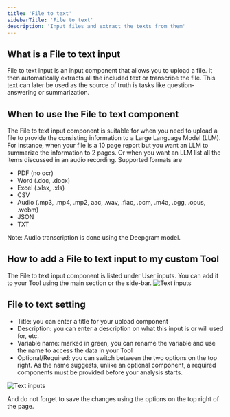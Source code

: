 ```yaml
---
title: 'File to text'
sidebarTitle: 'File to text'
description: 'Input files and extract the texts from them'
---
```


## What is a File to text input
File to text input is an input component that allows you to upload a file. It then 
automatically extracts all the included text or transcribe the file. This text can
later be used as the source of truth is tasks like question-answering or summarization.

## When to use the File to text component
The File to text input component is suitable for when you need to upload a file
to provide the consisting information to a Large Language Model (LLM).
For instance, when your file is a 10 page report but you want an LLM to summarize
the information to 2 pages. Or when you want an LLM list all the items discussed in
an audio recording.
Supported formats are 
* PDF (no ocr)
* Word (.doc, .docx)
* Excel (.xlsx, .xls)
* CSV
* Audio (.mp3, .mp4, .mp2, aac, .wav, .flac, .pcm, .m4a, .ogg, .opus, .webm)
* JSON
* TXT

Note: Audio transcription is done using the Deepgram model.

## How to add a File to text input to my custom Tool
The File to text input component is listed under User inputs. You can add it to your
Tool using the main section or the side-bar.
![Text inputs](/images/custom-tools/components/user-input/file-to-text-input-1.png)

## File to text setting
* Title: you can enter a title for your upload component
* Description: you can enter a description on what this input is or will used for, etc.
* Variable name: marked in green, you can rename the variable and use the name to access the 
data in your Tool
* Optional/Required: you can switch between the two options on the top right. As the name suggests, 
unlike an optional component, a required components must be provided before your analysis starts.

![Text inputs](/images/custom-tools/components/user-input/file-to-text-input-details1.png)

And do not forget to save the changes using the options on the top right of the page.